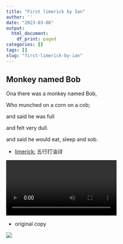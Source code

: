 ```yaml
---
title: "First limerick by Ian"
author: ''
date: "2023-03-06"
output:
  html_document:
    df_print: paged
categories: []
tags: []
slug: "first-limerick-by-ian"
---
```


## Monkey named Bob

Ona there was a monkey named Bob,

Who munched on a corn on a cob;

and said he was full

and felt very dull.

and said he would eat, sleep and sob.


- [limerick:](https://en.wikipedia.org/wiki/Limerick_(poetry)) 五行打油诗 


![](/audio/limerick.mp4)

- original copy

![](/image/limerick.jpg)